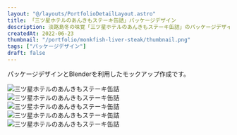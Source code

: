 ```yaml
---
layout: "@/layouts/PortfolioDetailLayout.astro"
title: 「三ツ星ホテルのあんきもステーキ缶詰」パッケージデザイン
description: 淡路島冬の味覚「三ツ星ホテルのあんきもステーキ缶詰」のパッケージデザインになります。
createdAt: 2022-06-23
thumbnail: "/portfolio/monkfish-liver-steak/thumbnail.png"
tags: ["パッケージデザイン"]
draft: false
---
```


パッケージデザインとBlenderを利用したモックアップ作成です。

<div class="multi-column mt-XL">
  <img
    src="/portfolio/monkfish-liver-steak/01.png"
    alt="三ツ星ホテルのあんきもステーキ缶詰"
  />
  <img
    src="/portfolio/monkfish-liver-steak/02.png"
    alt="三ツ星ホテルのあんきもステーキ缶詰"
  />
  <img
    src="/portfolio/monkfish-liver-steak/03.png"
    alt="三ツ星ホテルのあんきもステーキ缶詰"
  />
  <img
    src="/portfolio/monkfish-liver-steak/04.png"
    alt="三ツ星ホテルのあんきもステーキ缶詰"
  />
  <img
    src="/portfolio/monkfish-liver-steak/05.png"
    alt="三ツ星ホテルのあんきもステーキ缶詰"
  />
</div>

